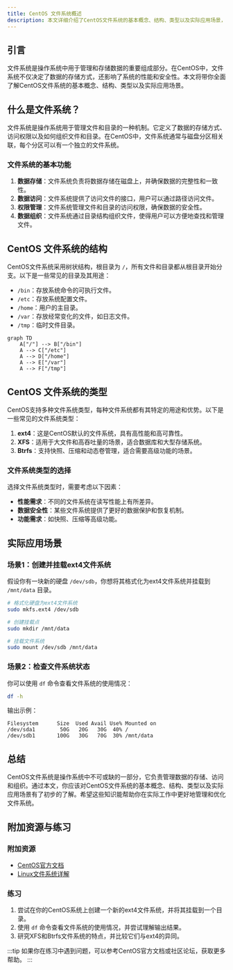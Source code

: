 ```yaml
---
title: CentOS 文件系统概述
description: 本文详细介绍了CentOS文件系统的基本概念、结构、类型以及实际应用场景，适合初学者快速理解并掌握相关知识。
---
```


## 引言

文件系统是操作系统中用于管理和存储数据的重要组成部分。在CentOS中，文件系统不仅决定了数据的存储方式，还影响了系统的性能和安全性。本文将带你全面了解CentOS文件系统的基本概念、结构、类型以及实际应用场景。

## 什么是文件系统？

文件系统是操作系统用于管理文件和目录的一种机制。它定义了数据的存储方式、访问权限以及如何组织文件和目录。在CentOS中，文件系统通常与磁盘分区相关联，每个分区可以有一个独立的文件系统。

### 文件系统的基本功能

1. **数据存储**：文件系统负责将数据存储在磁盘上，并确保数据的完整性和一致性。
2. **数据访问**：文件系统提供了访问文件的接口，用户可以通过路径访问文件。
3. **权限管理**：文件系统管理文件和目录的访问权限，确保数据的安全性。
4. **数据组织**：文件系统通过目录结构组织文件，使得用户可以方便地查找和管理文件。

## CentOS 文件系统的结构

CentOS文件系统采用树状结构，根目录为 `/`，所有文件和目录都从根目录开始分支。以下是一些常见的目录及其用途：

- `/bin`：存放系统命令的可执行文件。
- `/etc`：存放系统配置文件。
- `/home`：用户的主目录。
- `/var`：存放经常变化的文件，如日志文件。
- `/tmp`：临时文件目录。

```mermaid
graph TD
    A["/"] --> B["/bin"]
    A --> C["/etc"]
    A --> D["/home"]
    A --> E["/var"]
    A --> F["/tmp"]
```

## CentOS 文件系统的类型

CentOS支持多种文件系统类型，每种文件系统都有其特定的用途和优势。以下是一些常见的文件系统类型：

1. **ext4**：这是CentOS默认的文件系统，具有高性能和高可靠性。
2. **XFS**：适用于大文件和高吞吐量的场景，适合数据库和大型存储系统。
3. **Btrfs**：支持快照、压缩和动态卷管理，适合需要高级功能的场景。

### 文件系统类型的选择

选择文件系统类型时，需要考虑以下因素：

- **性能需求**：不同的文件系统在读写性能上有所差异。
- **数据安全性**：某些文件系统提供了更好的数据保护和恢复机制。
- **功能需求**：如快照、压缩等高级功能。

## 实际应用场景

### 场景1：创建并挂载ext4文件系统

假设你有一块新的硬盘 `/dev/sdb`，你想将其格式化为ext4文件系统并挂载到 `/mnt/data` 目录。

```bash
# 格式化硬盘为ext4文件系统
sudo mkfs.ext4 /dev/sdb

# 创建挂载点
sudo mkdir /mnt/data

# 挂载文件系统
sudo mount /dev/sdb /mnt/data
```

### 场景2：检查文件系统状态

你可以使用 `df` 命令查看文件系统的使用情况：

```bash
df -h
```

输出示例：

```plaintext
Filesystem      Size  Used Avail Use% Mounted on
/dev/sda1        50G   20G   30G  40% /
/dev/sdb1       100G   30G   70G  30% /mnt/data
```

## 总结

CentOS文件系统是操作系统中不可或缺的一部分，它负责管理数据的存储、访问和组织。通过本文，你应该对CentOS文件系统的基本概念、结构、类型以及实际应用场景有了初步的了解。希望这些知识能帮助你在实际工作中更好地管理和优化文件系统。

## 附加资源与练习

### 附加资源

- [CentOS官方文档](https://www.centos.org/docs/)
- [Linux文件系统详解](https://www.linux.org/docs/)

### 练习

1. 尝试在你的CentOS系统上创建一个新的ext4文件系统，并将其挂载到一个目录。
2. 使用 `df` 命令查看文件系统的使用情况，并尝试理解输出结果。
3. 研究XFS和Btrfs文件系统的特点，并比较它们与ext4的异同。

:::tip
如果你在练习中遇到问题，可以参考CentOS官方文档或社区论坛，获取更多帮助。
:::
